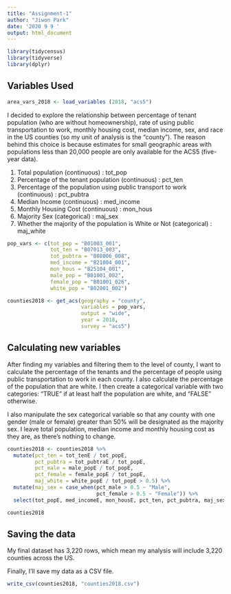 ```yaml
---
title: "Assignment-1"
author: "Jiwon Park"
date: '2020 9 9 '
output: html_document
---
```

```r
library(tidycensus)
library(tidyverse)
library(dplyr)
```

## Variables Used

```r
area_vars_2018 <- load_variables (2018, "acs5")
```

I decided to explore the relationship between percentage of tenant population (who are without homeownership), rate of using public transportation to work, monthly housing cost, median income, sex, and race in the US counties (so my unit of analysis is the "county"). The reason behind this choice is because estimates for small geographic areas with populations less than 20,000 people are only available for the ACS5 (five-year data).

1. Total population (continuous) : tot_pop
2. Percentage of the tenant population (continuous) : pct_ten
3. Percentage of the population using public transport to work (continuous) : pct_pubtra
4. Median Income (continuous) : med_income
5. Monthly Housing Cost (continuous) : mon_hous
6. Majority Sex (categorical) : maj_sex
7. Whether the majority of the population is White or Not (categorical) : maj_white

```r
pop_vars <- c(tot_pop = "B01003_001",
              tot_ten = "B07013_003", 
              tot_pubtra = "B08006_008",
              med_income = "B21004_001",
              mon_hous = "B25104_001", 
              male_pop = "B01001_002",
              female_pop = "B01001_026",
              white_pop = "B02001_002")

counties2018 <- get_acs(geography = "county",
                        variables = pop_vars,
                        output = "wide",
                        year = 2018,
                        survey = "acs5")
```

## Calculating new variables

After finding my variables and filtering them to the level of county, I want to calculate the percentage of the tenants and the percentage of people using public transportation to work in each county. I also calculate the percentage of the population that are white. I then create a categorical variable with two categories: "TRUE" if at least half the population are white, and "FALSE" otherwise. 

I also manipulate the sex categorical variable so that any county with one gender (male or female) greater than 50% will be designated as the majority sex. I leave total population, median income and monthly housing cost as they are, as there's nothing to change.

```r
counties2018 <- counties2018 %>%
  mutate(pct_ten = tot_tenE / tot_popE,
         pct_pubtra = tot_pubtraE / tot_popE,
         pct_male = male_popE / tot_popE,
         pct_female = female_popE / tot_popE,
         maj_white = white_popE / tot_popE > 0.5) %>% 
  mutate(maj_sex = case_when(pct_male > 0.5 ~ "Male",
                             pct_female > 0.5 ~ "Female")) %>%
  select(tot_popE, med_incomeE, mon_housE, pct_ten, pct_pubtra, maj_sex, maj_white)

counties2018
```

## Saving the data

My final dataset has 3,220 rows, which mean my analysis will include 3,220 counties across the US.

Finally, I'll save my data as a CSV file.

```r
write_csv(counties2018, "counties2018.csv")
```


